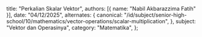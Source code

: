   title: "Perkalian Skalar Vektor",
  authors: [{ name: "Nabil Akbarazzima Fatih" }],
  date: "04/12/2025",
  alternates: {
    canonical:
      "/id/subject/senior-high-school/10/mathematics/vector-operations/scalar-multiplication",
  },
  subject: "Vektor dan Operasinya",
  category: "Matematika",
};
